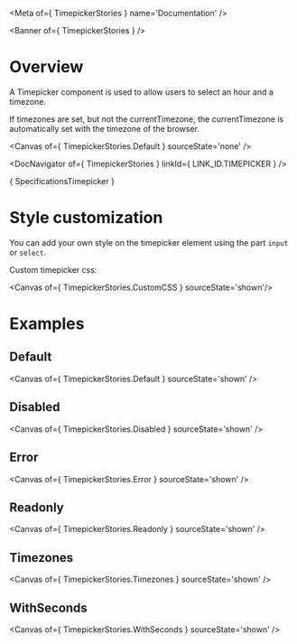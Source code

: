 
<Meta of={ TimepickerStories } name='Documentation' />

<Banner of={ TimepickerStories } />

# Overview

A Timepicker component is used to allow users to select an hour and a timezone.

If timezones are set, but not the currentTimezone, the currentTimezone is automatically set with the timezone of the browser.

<Canvas of={ TimepickerStories.Default } sourceState='none' />

<DocNavigator of={ TimepickerStories } linkId={ LINK_ID.TIMEPICKER } />

<Markdown>{ SpecificationsTimepicker }</Markdown>

# Style customization

You can add your own style on the timepicker element using the part `input` or `select`.

Custom timepicker css:

<Canvas of={ TimepickerStories.CustomCSS } sourceState='shown'/>

# Examples

## Default

<Canvas of={ TimepickerStories.Default } sourceState='shown' />

## Disabled

<Canvas of={ TimepickerStories.Disabled } sourceState='shown' />

## Error

<Canvas of={ TimepickerStories.Error } sourceState='shown' />

## Readonly

<Canvas of={ TimepickerStories.Readonly } sourceState='shown' />

## Timezones

<Canvas of={ TimepickerStories.Timezones } sourceState='shown' />

## WithSeconds

<Canvas of={ TimepickerStories.WithSeconds } sourceState='shown' />




